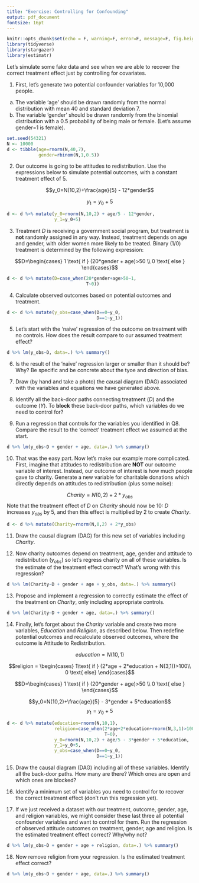 ```yaml
---
title: "Exercise: Controlling for Confounding"
output: pdf_document
fontsize: 16pt
---
```


```r
knitr::opts_chunk$set(echo = F, warning=F, error=F, message=F, fig.height=3, fig.width=3, include=F)
library(tidyverse)
library(stargazer)
library(estimatr)
```

Let's simulate some fake data and see when we are able to recover the correct treatment effect just by controlling for covariates. 

1. First, let's generate two potential confounder variables for 10,000 people. 
(a) The variable 'age' should be drawn randomly from the normal distribution with mean 40 and standard deviation 7.
(b) The variable 'gender' should be drawn randomly from the binomial distribution with a 0.5 probability of being male or female. (Let's assume gender=1 is female).

```r
set.seed(54321)
N <- 10000
d <- tibble(age=rnorm(N,40,7),
            gender=rbinom(N,1,0.5))
```

2. Our outcome is going to be attitudes to redistribution. Use the expressions below to simulate potential outcomes, with a constant treatment effect of 5.

$$y_0=N(10,2)+\frac{age}{5} - 12*gender$$ 

$$y_1=y_0+5$$

```r
d <- d %>% mutate(y_0=rnorm(N,10,2) + age/5 - 12*gender,
                  y_1=y_0+5)
```

3. Treatment $D$ is receiving a government social program, but treatment is **not** randomly  assigned in any way. Instead, treatment depends on age and gender, with older women more likely to be treated. Binary (1/0) treatment is determined by the following expression:

$$D=\begin{cases}
1 \text{ if } (20*gender + age)>50 \\ 
0 \text{ else }
\end{cases}$$

```r
d <- d %>% mutate(D=case_when(20*gender+age>50~1,
                              T~0))
```

4. Calculate observed outcomes based on potential outcomes and treatment.

```r
d <- d %>% mutate(y_obs=case_when(D==0~y_0,
                                  D==1~y_1))
```

5. Let's start with the 'naive' regression of the outcome on treatment with no controls. How does the result compare to our assumed treatment effect?

```r
d %>% lm(y_obs~D, data=.) %>% summary()
```

6. Is the result of the 'naive' regression larger or smaller than it should be? Why? Be specific and be concrete about the tyoe and direction of bias.

7. Draw (by hand and take a photo) the causal diagram (DAG) associated with the variables and equations we have generated above. 

8. Identify all the back-door paths connecting treatment ($D$) and the outcome ($Y$). To **block** these back-door paths, which variables do we need to control for?

9. Run a regression that controls for the variables you identified in Q8. Compare the result to the 'correct' treatment effect we assumed at the start.

```r
d %>% lm(y_obs~D + gender + age, data=.) %>% summary()
```

10. That was the easy part. Now let's make our example more complicated. First, imagine that attitudes to redistribution are **NOT** our outcome variable of interest. Instead, our outcome of interest is how much people gave to charity. Generate a new variable for charitable donations which directly depends on attitudes to redistribution (plus some noise):

$$Charity=N(0,2) + 2*y_{obs}$$
Note that the treatment effect of $D$ on $Charity$ should now be 10: $D$ increases $y_{obs}$ by 5, and then this effect is multiplied by 2 to create $Charity$.

```r
d <- d %>% mutate(Charity=rnorm(N,0,2) + 2*y_obs)
```

11. Draw the causal diagram (DAG) for this new set of variables including $Charity$.

12. Now charity outcomes depend on treatment, age, gender and attitude to redistribution ($y_{obs}$) so let's regress charity on all of these variables. Is the estimate of the treatment effect correct? What's wrong with this regression?

```r
d %>% lm(Charity~D + gender + age + y_obs, data=.) %>% summary()
```

13. Propose and implement a regression to correctly estimate the effect of the treatment on $Charity$, only including appropriate controls. 

```r
d %>% lm(Charity~D + gender + age, data=.) %>% summary()
```

14. Finally, let's forget about the $Charity$ variable and create two more variables, $Education$ and $Religion$, as described below. Then redefine potential outcomes and recalculate observed outcomes, where the outcome is Attitude to Redistribution.

$$education = N(10,1)$$

$$religion = \begin{cases}
1\text{ if } (2*age + 2*education + N(3,1))>100\\ 
0 \text{ else}
\end{cases}$$

$$D=\begin{cases}
1 \text{ if } (20*gender + age)>50 \\ 
0 \text{ else }
\end{cases}$$

$$y_0=N(10,2)+\frac{age}{5} - 3*gender + 5*education$$ 
$$y_1=y_0+5$$

```r
d <- d %>% mutate(education=rnorm(N,10,1),
                  religion=case_when(2*age+2*education+rnorm(N,3,1)>100~1,
                                     T~0),
                  y_0=rnorm(N,10,2) + age/5 - 3*gender + 5*education,
                  y_1=y_0+5,
                  y_obs=case_when(D==0~y_0,
                                  D==1~y_1))
```

15. Draw the causal diagram (DAG) including all of these variables. Identify all the back-door paths. How many are there? Which ones are open and which ones are blocked?

16. Identify a minimum set of variables you need to control for to recover the correct treatment effect (don't run this regression yet).

17. If we just received a dataset with our treatment, outcome, gender, age, and religion variables, we might consider these last three all potential confounder variables and want to control for them. Run the regression of observed attitude outcomes on treatment, gender, age and religion. Is the estimated treatment effect correct? Why/why not?

```r
d %>% lm(y_obs~D + gender + age + religion, data=.) %>% summary()
```

18. Now remove religion from your regression. Is the estimated treatment effect correct?

```r
d %>% lm(y_obs~D + gender + age, data=.) %>% summary()
```

